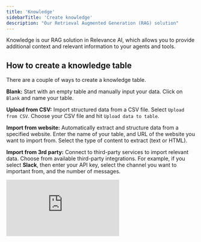 ```yaml
---
title: 'Knowledge'
sidebarTitle: 'Create knowledge'
description: "Our Retrieval Augmented Generation (RAG) solution"
---
```


Knowledge is our RAG solution in Relevance AI, which allows you to provide additional context and relevant information to your agents and tools.

## How to create a knowledge table

There are a couple of ways to create a knowledge table.

**Blank:** Start with an empty table and manually input your data.
Click on `Blank` and name your table. 

**Upload from CSV:** Import structured data from a CSV file.
Select `Upload from CSV`. Choose your CSV file and hit `Upload data to table`.


**Import from website:** Automatically extract and structure data from a specified website.
Enter the name of your table, and URL of the website you want to import from. Select the type of content to extract (text or HTML).

**Import from 3rd party:** Connect to third-party services to import relevant data.
Choose from available third-party integrations.
For example, if you select **Slack**, then enter your API key, select the channel you want to important from, and the number of messages.

<div
  style={{
    width: '100%',
    position: 'relative',
    paddingTop: '61.46%',
  }}>
  <iframe
    src="https://fast.wistia.com/embed/medias/f8ptogwfln"
    frameBorder="0"
    style={{
      position: 'absolute',
      top: 0,left: 0, width: '100%', height: '100%',
      borderRadius: '10px',
    }}/>
</div>

## Sync your knowledge

Sync the knowledge your agents and tools use. This is helpful if you have recently enriched your data with a tool and want to add those new outputs to your knowledge. (Soon you will also be able to change the model used to create embeddings).

`Sync new data` will create new chunks and vectors for recently added data.

`Sync all data` will create new chunks and vectors for all data in your knowledge set making sure everything is up to date.

## Show/hide columns
Click on the `n Hidden` button will provide you with a list of columns included in your table and an on/off toggle. Another way to 
Hide a column is to click on the header and choose "Hide".

## Download
You can export your data and the analysis results in [standard format](/tool/export) (i.e. as seen in the table)
or wide format (i.e. flattened categorical fields).

## Add rows
If you wish to manually add new rows to your data table, click on `Add rows` located under the table. When hovering over a cell in 
the newly added row, the "full screen" icon (i.e. square with 4 arrows) appears which provides you with edit mode to type in values.

## Add columns
If you wish to manually add new columns to your data table, click on `Add column` located to the right of your table. 

<Tip>
When modifying rows or columns in a table:
* Do not forget to hit save which appears on the top right of the table.
* You can use the "Clear changes" button that appears on the top, to undo your changes to the latest saved state.
</Tip>

## Delete a column
Click on the header and select `Delete` from the appeared list. Keep in mind that this action is not reversible.

## Rename a column
Click on the header and select and you can see that the header appears in a text-box. Simply modify the text to rename a column.